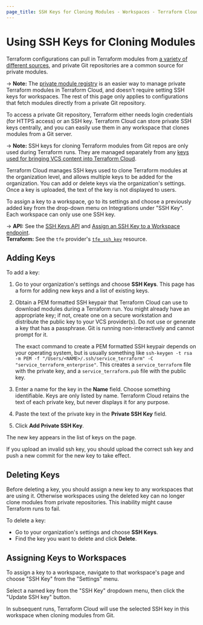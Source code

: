 ```yaml
---
page_title: SSH Keys for Cloning Modules - Workspaces - Terraform Cloud
---
```


# Using SSH Keys for Cloning Modules

Terraform configurations can pull in Terraform modules from [a variety of different sources](/language/modules/sources), and private Git repositories are a common source for private modules.

-> **Note:** The [private module registry](/cloud-docs/registry) is an easier way to manage private Terraform modules in Terraform Cloud, and doesn't require setting SSH keys for workspaces. The rest of this page only applies to configurations that fetch modules directly from a private Git repository.

To access a private Git repository, Terraform either needs login credentials (for HTTPS access) or an SSH key. Terraform Cloud can store private SSH keys centrally, and you can easily use them in any workspace that clones modules from a Git server.

-> **Note:** SSH keys for cloning Terraform modules from Git repos are only used during Terraform runs. They are managed separately from any [keys used for bringing VCS content into Terraform Cloud](/cloud-docs/vcs#ssh-keys).

Terraform Cloud manages SSH keys used to clone Terraform modules at the organization level, and allows multiple keys to be added for the organization. You can add or delete keys via the organization's settings. Once a key is uploaded, the text of the key is not displayed to users.

To assign a key to a workspace, go to its settings and choose a previously added key from the drop-down menu on Integrations under "SSH Key". Each workspace can only use one SSH key.

-> **API:** See the [SSH Keys API](/cloud-docs/api-docs/ssh-keys) and [Assign an SSH Key to a Workspace endpoint](/cloud-docs/api-docs/workspaces#assign-an-ssh-key-to-a-workspace). <br/>
**Terraform:** See the `tfe` provider's [`tfe_ssh_key`](https://registry.terraform.io/providers/hashicorp/tfe/latest/docs/resources/ssh_key) resource.

## Adding Keys

To add a key:

1. Go to your organization's settings and choose **SSH Keys**. This page has a form for adding new keys and a list of existing keys.
1. Obtain a PEM formatted SSH keypair that Terraform Cloud can use to download modules during a Terraform run. You might already have an appropriate key; if not, create one on a secure workstation and distribute the public key to your VCS provider(s). Do not use or generate a key that has a passphrase. Git is running non-interactively and cannot prompt for it.

   The exact command to create a PEM formatted SSH keypair depends on your operating system, but is usually something like `ssh-keygen -t rsa -m PEM -f "/Users/<NAME>/.ssh/service_terraform" -C "service_terraform_enterprise"`. This creates a `service_terraform` file with the private key, and a `service_terraform.pub` file with the public key.
1. Enter a name for the key in the **Name** field. Choose something identifiable. Keys are only listed by name. Terraform Cloud retains the text of each private key, but never displays it for any purpose.
1. Paste the text of the private key in the **Private SSH Key** field.
1. Click **Add Private SSH Key**.

The new key appears in the list of keys on the page. 

If you upload an invalid ssh key, you should upload the correct ssh key and push a new commit for the new key to take effect.

## Deleting Keys 

Before deleting a key, you should assign a new key to any workspaces that are using it. Otherwise workspaces using the deleted key can no longer clone modules from private repositories. This inability might cause Terraform runs to fail.

To delete a key:
- Go to your organization's settings and choose **SSH Keys**.
- Find the key you want to delete and click **Delete**. 


## Assigning Keys to Workspaces

To assign a key to a workspace, navigate to that workspace's page and choose "SSH Key" from the "Settings" menu.

Select a named key from the "SSH Key" dropdown menu, then click the "Update SSH key" button.

In subsequent runs, Terraform Cloud will use the selected SSH key in this workspace when cloning modules from Git.
